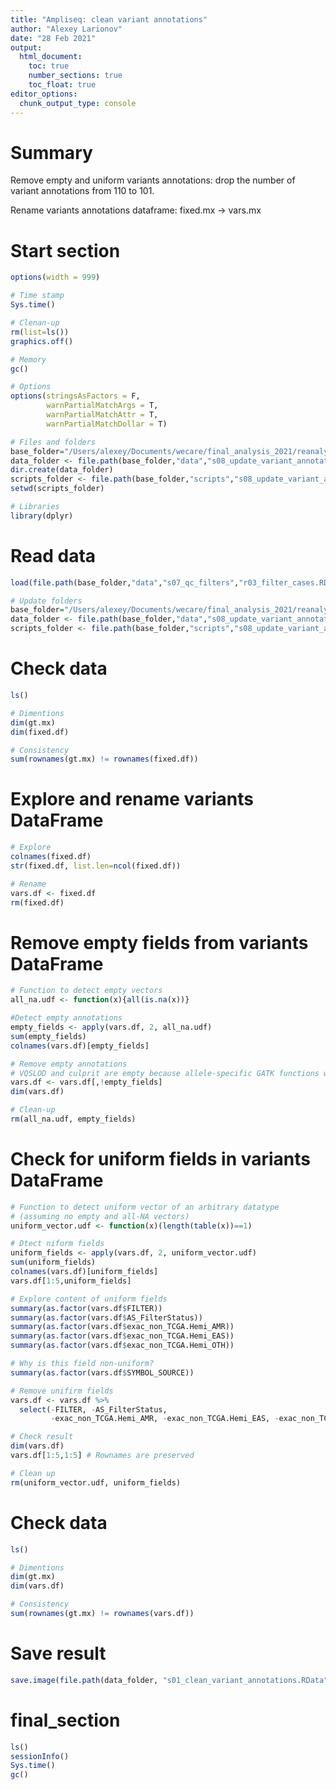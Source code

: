 ```yaml
---
title: "Ampliseq: clean variant annotations"
author: "Alexey Larionov"
date: "28 Feb 2021"
output:
  html_document:
    toc: true
    number_sections: true
    toc_float: true
editor_options:
  chunk_output_type: console
---
```


# Summary  

Remove empty and uniform variants annotations: drop the number of variant annotations from 110 to 101.  

Rename variants annotations dataframe: fixed.mx -> vars.mx

# Start section

<style>
pre {
  overflow-x: auto;
}
pre code {
  word-wrap: normal;
  white-space: pre;
}
</style>

```r
options(width = 999)
```

```r

# Time stamp
Sys.time()

# Clenan-up
rm(list=ls())
graphics.off()

# Memory
gc()

# Options
options(stringsAsFactors = F,
        warnPartialMatchArgs = T, 
        warnPartialMatchAttr = T, 
        warnPartialMatchDollar = T)

# Files and folders
base_folder="/Users/alexey/Documents/wecare/final_analysis_2021/reanalysis_wo_danish_2021/ampliseq/s01_ampliseq_wecare_only"
data_folder <- file.path(base_folder,"data","s08_update_variant_annotations")
dir.create(data_folder)
scripts_folder <- file.path(base_folder,"scripts","s08_update_variant_annotations")
setwd(scripts_folder)

# Libraries
library(dplyr)

```

# Read data

```r

load(file.path(base_folder,"data","s07_qc_filters","r03_filter_cases.RData"))

# Update folders
base_folder="/Users/alexey/Documents/wecare/final_analysis_2021/reanalysis_wo_danish_2021/ampliseq/s01_ampliseq_wecare_only"
data_folder <- file.path(base_folder,"data","s08_update_variant_annotations")
scripts_folder <- file.path(base_folder,"scripts","s08_update_variant_annotations")

```

# Check data

```r

ls()

# Dimentions
dim(gt.mx)
dim(fixed.df)

# Consistency
sum(rownames(gt.mx) != rownames(fixed.df))

```

# Explore and rename variants DataFrame

```r

# Explore
colnames(fixed.df)
str(fixed.df, list.len=ncol(fixed.df))

# Rename
vars.df <- fixed.df
rm(fixed.df)

```

# Remove empty fields from variants DataFrame

```r

# Function to detect empty vectors
all_na.udf <- function(x){all(is.na(x))}

#Detect empty annotations
empty_fields <- apply(vars.df, 2, all_na.udf)
sum(empty_fields)
colnames(vars.df)[empty_fields]

# Remove empty annotations
# VQSLOD and culprit are empty because allele-specific GATK functions were used
vars.df <- vars.df[,!empty_fields]
dim(vars.df)

# Clean-up
rm(all_na.udf, empty_fields)

```

# Check for uniform fields in variants DataFrame

```r

# Function to detect uniform vector of an arbitrary datatype
# (assuming no empty and all-NA vectors)
uniform_vector.udf <- function(x)(length(table(x))==1)

# Dtect niform fields 
uniform_fields <- apply(vars.df, 2, uniform_vector.udf)
sum(uniform_fields)
colnames(vars.df)[uniform_fields]
vars.df[1:5,uniform_fields]

# Explore content of uniform fields 
summary(as.factor(vars.df$FILTER))
summary(as.factor(vars.df$AS_FilterStatus))
summary(as.factor(vars.df$exac_non_TCGA.Hemi_AMR))
summary(as.factor(vars.df$exac_non_TCGA.Hemi_EAS))
summary(as.factor(vars.df$exac_non_TCGA.Hemi_OTH))

# Why is this field non-uniform?
summary(as.factor(vars.df$SYMBOL_SOURCE))

# Remove unifirm fields
vars.df <- vars.df %>% 
  select(-FILTER, -AS_FilterStatus, 
         -exac_non_TCGA.Hemi_AMR, -exac_non_TCGA.Hemi_EAS, -exac_non_TCGA.Hemi_OTH)

# Check result
dim(vars.df)
vars.df[1:5,1:5] # Rownames are preserved

# Clean up
rm(uniform_vector.udf, uniform_fields)

```

# Check data

```r

ls()

# Dimentions
dim(gt.mx)
dim(vars.df)

# Consistency
sum(rownames(gt.mx) != rownames(vars.df))

```

# Save result

```r

save.image(file.path(data_folder, "s01_clean_variant_annotations.RData"))

```

# final_section

```r

ls()
sessionInfo()
Sys.time()
gc()

```
